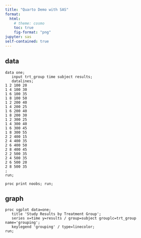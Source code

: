 ```yaml
---
title: "Quarto Demo with SAS"
format:
  html:
    # theme: cosmo
    toc: true
    fig-format: "png"
jupyter: sas
self-contained: true
---
```


<!-- reset the style from SAS html output -->
```{=html}
<style>

a:visited {
    color: #545555 !important;
}

nav.navbar.navbar-expand-lg {
    font-size: 17px !important;
    line-height: 25.5px !important;
}

#quarto-content {
  background-color: #fff !important;
}

.sas-cell-hidden {
  display: none;
}

</style>
```

<!-- custom the div class to support `echo=false` -->
::: {.sas-cell-hidden}
```sas
options locale=en_US;
```
::: 

::: panel-tabset
## data

```sas
data one;
   input trt_group time subject results;
   datalines;
1 2 100 20
1 4 100 30
1 6 100 35
1 8 100 50
1 2 200 40
1 4 200 25
1 6 200 40
1 8 200 30
1 2 300 25
1 4 300 40
1 6 300 45
1 8 300 55
2 2 400 15
2 4 400 35
2 6 400 50
2 8 400 45
2 2 500 35
2 4 500 35
2 6 500 20
2 8 500 35
;
run;

proc print noobs; run;
```

## graph
```sas
proc sgplot data=one;
   title 'Study Results by Treatment Group';
   series x=time y=results / group=subject grouplc=trt_group name='grouping';
   keylegend 'grouping' / type=linecolor;
run;
```
:::


